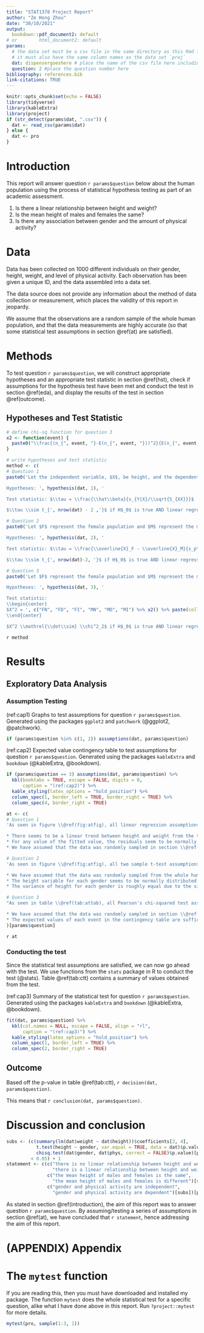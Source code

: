 ```yaml
---
title: "STAT1378 Project Report"
author: "Ze Hong Zhou"
date: "30/10/2021"
output:
  bookdown::pdf_document2: default
# or        html_document2: default
params:
  # the data set must be a csv file in the same directory as this Rmd file
  # it must also have the same column names as the data set `proj`
  dat: dispensergoeshere # place the name of the csv file here including the extension
  question: 2 #place the question number here
bibliography: references.bib
link-citations: TRUE
---
```


```r
knitr::opts_chunk$set(echo = FALSE)
library(tidyverse)
library(kableExtra)
library(project)
if (str_detect(params$dat, ".csv")) {
  dat <- read_csv(params$dat)
} else {
  dat <- pro
}
```

# Introduction

This report will answer question `r params$question` below about the human population using the process of statistical hypothesis testing as part of an academic assessment.

1) Is there a linear relationship between height and weight?
2) Is the mean height of males and females the same?
3) Is there any association between gender and the amount of physical activity?

# Data

Data has been collected on 1000 different individuals on their gender, height, weight, and level of physical activity. Each observation has been given a unique ID, and the data assembled into a data set.

The data source does not provide any information about the method of data collection or measurement, which places the validity of this report in jeopardy.

We assume that the observations are a random sample of the whole human population, and that the data measurements are highly accurate (so that some statistical test assumptions in section \@ref(at) are satisfied).

# Methods {#meth}

To test question `r params$question`, we will construct appropriate hypotheses and an appropriate test statistic in section \@ref(hst), check if assumptions for the hypothesis test have been met and conduct the test in section \@ref(eda), and display the results of the test in section \@ref(outcome).

## Hypotheses and Test Statistic {#hst}

```r
# define chi-sq function for question 3
x2 <- function(event) {
  paste0("\\frac{(n_{", event, "}-E(n_{", event, "}))^2}{E(n_{", event, "})}")
}

# write hypotheses and test statistic
method <- c(
# Question 1
paste0('Let the independent variable, $X$, be height, and the dependent variable, $Y$, be weight. To test if a linear relationship exists between these variables, we use the following hypotheses and test statistic, and a significance level of 5%.

Hypotheses: ', hypothesis(dat, 1), ' 

Test statistic: $\\tau = \\frac{\\hat\\beta}{s_{Y|X}/\\sqrt{S_{XX}}}$

$\\tau \\sim t_{', nrow(dat) - 2 ,'}$ if H$_0$ is true AND linear regression assumptions are satisfied (see section \\@ref(at)). High values of $\\tau$ argue against H$_0$.'), 

# Question 2
paste0('Let $F$ represent the female population and $M$ represent the male population. Since the sample standard deviation for each group is ', filter(dat, gender == "Female")[["height"]] %>% sd() %>% round(2), ' and ', filter(dat, gender == "Male")[["height"]] %>% sd() %>% round(2), ' respectively, the equal variance assumption is appropriate. To test if the population height means are the same, we use the following hypotheses and test statistic, and a significance level of 5%.

Hypotheses: ', hypothesis(dat, 2), ' 

Test statistic: $\\tau = \\frac{\\overline{X}_F - \\overline{X}_M}{s_p\\sqrt{\\frac{1}{n_F}+\\frac{1}{n_M}}}$ where $s_p$ is the pooled standard deviation.

$\\tau \\sim t_{', nrow(dat)-2, '}$ if H$_0$ is true AND linear regression assumptions are satisfied (see section \\@ref(at)). High values of $|\\tau|$ argue against H$_0$.'), 

# Question 3
paste0('Let $F$ represent the female population and $M$ represent the male population. Let $N$, $D$, and $I$ represent the events of "None", "Moderate", and "Intense" level of physical activity respectively. To test if variables gender and physical activity are associated, we use the following hypotheses and test statistic.

Hypotheses: ', hypothesis(dat, 3), ' 

Test statistic:
\\begin{center}
$X^2 = ', c("FN", "FD", "FI", "MN", "MD", "MI") %>% x2() %>% paste(collapse = " + "), '$
\\end{center}

$X^2 \\mathrel{\\dot\\sim} \\chi^2_2$ if H$_0$ is true AND linear regression assumptions are satisfied (see section \\@ref(at)). High values of $X^2$ argue against H$_0$.'))[params$question]
```

`r method`

# Results

## Exploratory Data Analysis {#eda}

### Assumption Testing {#at}

(ref:cap1) Graphs to test assumptions for question `r params$question`. Generated using the packages `ggplot2` and `patchwork` (@ggplot2, @patchwork).

```r
if (params$question %in% c(1, 2)) assumptions(dat, params$question)
```

(ref:cap2) Expected value contingency table to test assumptions for question `r params$question`. Generated using the packages `kableExtra` and `bookdown` (@kableExtra, @bookdown).

```r
if (params$question == 3) assumptions(dat, params$question) %>% 
  kbl(booktabs = TRUE, escape = FALSE, digits = 0,
      caption = "(ref:cap2)") %>% 
  kable_styling(latex_options = "hold_position") %>% 
  column_spec(1, border_left = TRUE, border_right = TRUE) %>% 
  column_spec(4, border_right = TRUE)
```

```r
at <- c(
# Question 1
'As seen in figure \\@ref(fig:atfig), all linear regression assumptions seem to be satisfied:

* There seems to be a linear trend between height and weight from the top left graph.
* For any value of the fitted value, the residuals seem to be normally distributed with a constant variance from the top right and bottom graph.
* We have assumed that the data was randomly sampled in section \\@ref(data) and observations are therefore independent of each other.',

# Question 2
'As seen in figure \\@ref(fig:atfig), all two sample t-test assumptions seem to be satisfied.

* We have assumed that the data was randomly sampled from the whole human population in section \\@ref(data), and observations are therefore independent of each other within and across each gender.
* The height variable for each gender seems to be normally distributed since the QQ plots in the top graph closely follow a straight line.
* The variance of height for each gender is roughly equal due to the similar length and shape of the boxplots.',

# Question 3
"As seen in table \\@ref(tab:attab), all Pearson's chi-squared test assumptions seem to be satisfied.

* We have assumed that the data was randomly sampled in section \\@ref(data) and observations are therefore independent of each other.
* The expected values of each event in the contingency table are sufficiently large ($\\geq 5$) to be able to use the chi-squared approximation for the test statistic."
)[params$question]
```

`r at`

### Conducting the test

Since the statistical test assumptions are satisfied, we can now go ahead with the test. We use functions from the `stats` package in R to conduct the test (@stats). Table \@ref(tab:ctt) contains a summary of values obtained from the test.

(ref:cap3) Summary of the statistical test for question `r params$question`. Generated using the packages `kableExtra` and `bookdown` (@kableExtra, @bookdown).

```r
fit(dat, params$question) %>% 
  kbl(col.names = NULL, escape = FALSE, align = "rl", 
      caption = "(ref:cap3)") %>% 
  kable_styling(latex_options = "hold_position") %>% 
  column_spec(1, border_left = TRUE) %>% 
  column_spec(2, border_right = TRUE)
```

## Outcome

Based off the p-value in table \@ref(tab:ctt), `r decision(dat, params$question)`.

This means that `r conclusion(dat, params$question)`.

# Discussion and conclusion

```r
subs <- (c(summary(lm(dat$weight ~ dat$height))$coefficients[2, 4],
           t.test(height ~ gender, var.equal = TRUE, data = dat)$p.value,
           chisq.test(dat$gender, dat$phys, correct = FALSE)$p.value)[params$question]
         < 0.05) + 1
statement <- c(c("there is no linear relationship between height and weight", 
                 "there is a linear relationship between height and weight")[subs],
               c("the mean height of males and females is the same",
                 "the mean height of males and females is different")[subs],
               c("gender and physical activity are independent",
                 "gender and physical activity are dependent")[subs])[params$question]
```

As stated in section \@ref(introduction), the aim of this report was to answer question `r params$question`. By assuming/testing a series of assumptions in section \@ref(at), we have concluded that `r statement`, hence addressing the aim of this report.

\addcontentsline{toc}{section}{References}
\section*{References}

<div id="refs"></div>

# (APPENDIX) Appendix {-}

# The `mytest` function

If you are reading this, then you must have downloaded and installed my package. The function `mytest` does the whole statistical test for a specific question, alike what I have done above in this report. Run `?project::mytest` for more details.

```r
mytest(pro, sample(1:3, 1))
```
